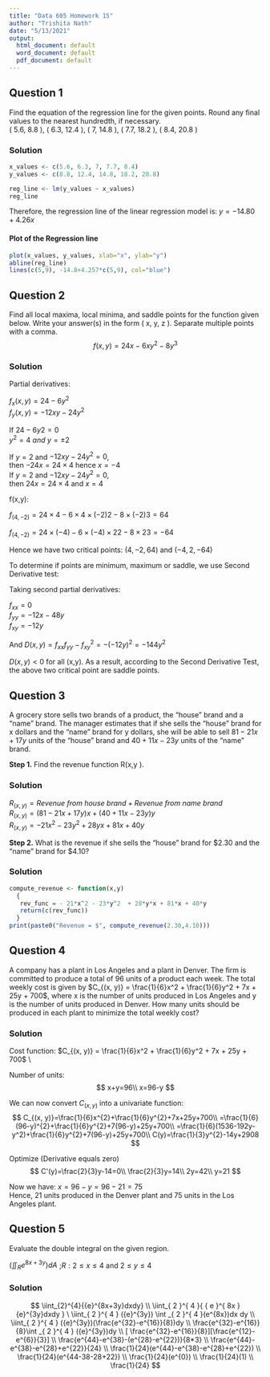 ---
title: "Data 605 Homework 15"
author: "Trishita Nath"
date: "5/13/2021"
output:
  html_document: default
  word_document: default
  pdf_document: default
---





## Question 1  
Find the equation of the regression line for the given points. Round any final values to the nearest hundredth, if necessary.  
( 5.6, 8.8 ), ( 6.3, 12.4 ), ( 7, 14.8 ), ( 7.7, 18.2 ), ( 8.4, 20.8 )

### Solution

```{r}
x_values <- c(5.6, 6.3, 7, 7.7, 8.4)
y_values <- c(8.8, 12.4, 14.8, 18.2, 20.8)

reg_line <- lm(y_values ~ x_values)
reg_line
```

Therefore, the regression line of the linear regression model is: $y=−14.80 + 4.26x$

#### Plot of the Regression line

```{r}
plot(x_values, y_values, xlab="x", ylab="y")
abline(reg_line)
lines(c(5,9), -14.8+4.257*c(5,9), col="blue")
```

## Question 2  
Find all local maxima, local minima, and saddle points for the function given below. Write your answer(s) in the form
( x, y, z ). Separate multiple points with a comma.
$$f ( x, y ) = 24x - 6xy^2 - 8y^3$$

### Solution

Partial derivatives:

$f_x(x,y)=24−6y^2$  
$f_y(x,y)=−12xy−24y^2$  

If $24−6y2=0$  
$y^2=4\ and\ y=±2$  

If $y=2$ and $−12xy−24y^2=0$,  
then $−24x=24×4$ hence $x=−4$  
If $y=2$ and $−12xy−24y^2=0$,  
then $24x=24×4$ and $x=4$  

f(x,y):  

$f_{(4,−2)}=24×4−6×4×(−2)2−8×(−2)3=64$  

$f_{(4,−2)}=24×(−4)−6×(−4)×22−8×23=−64$  

Hence we have two critical points: $(4,−2,64)$ and $(−4,2,−64)$  

To determine if points are minimum, maximum or saddle, we use Second Derivative test:

Taking second partial derivatives:

$f_{xx}=0$  
$f_{yy}=−12x−48y$  
$f_{xy}=−12y$  

And $D(x,y)=f_{xx}f_{yy}−f_{xy}^2=−(−12y)^2=−144y^2$  

$D(x,y)<0$ for all (x,y). As a result, according to the Second Derivative Test, the above two critical point are saddle points.


## Question 3  
A grocery store sells two brands of a product, the "house" brand and a "name" brand. The manager estimates that if she sells the "house" brand for x dollars and the "name" brand for y dollars, she will be able to sell $81 - 21x + 17y$ units of the "house" brand and $40 + 11x - 23y$ units of the "name" brand.  

**Step 1.** Find the revenue function R(x,y ).

### Solution  
$R_{(x,y)} = Revenue\ from\ house\ brand  + Revenue\ from\ name\ brand$  
$R_{(x,y)} = (81- 21x + 17y)x + (40 + 11x - 23y)y$  
$R_{(x,y)} = - 21x^2- 23y^2 + 28yx + 81x + 40y$   

**Step 2.** What is the revenue if she sells the "house" brand for $2.30 and the "name" brand for $4.10?

### Solution  
```{r}
compute_revenue <- function(x,y)
  {
   rev_func = - 21*x^2 - 23*y^2  + 28*y*x + 81*x + 40*y  
   return(c(rev_func))
  }
print(paste0("Revenue = $", compute_revenue(2.30,4.10)))
```

## Question 4  
A company has a plant in Los Angeles and a plant in Denver. The firm is committed to produce a total of 96 units of a product each week. The total weekly cost is given by $C_{(x, y)} = \frac{1}{6}x^2 + \frac{1}{6}y^2 + 7x + 25y + 700$, where x is the number of units produced in Los Angeles and y is the number of units produced in Denver. How many units should be produced in each plant to minimize the total weekly cost?

### Solution  
Cost function: 
$C_{(x, y)} = \frac{1}{6}x^2 + \frac{1}{6}y^2 + 7x + 25y + 700$ \\

Number of units:
$$
x+y=96\\
x=96-y
$$

We can now convert $C_{(x, y)}$ into a univariate function:   
$$
C_{(x, y)}=\frac{1}{6}x^{2}+\frac{1}{6}y^{2}+7x+25y+700\\
=\frac{1}{6}(96-y)^{2}+\frac{1}{6}y^{2}+7(96-y)+25y+700\\
=\frac{1}{6}(1536-192y-y^2)+\frac{1}{6}y^{2}+7(96-y)+25y+700\\
C(y)=\frac{1}{3}y^{2}-14y+2908
$$

Optimize (Derivative equals zero) 
$$
C'(y)=\frac{2}{3}y-14=0\\
\frac{2}{3}y=14\\
2y=42\\
y=21
$$

Now we have: 
$x=96-y=96-21=75$  
Hence, 21 units produced in the Denver plant and 75 units in the Los Angeles plant.

## Question 5  
Evaluate the double integral on the given region.

$(\iint_R {{e}^{8x+3y})dA}$ ;$R:2\le x \le 4$ and $2 \le y \le 4$  

### Solution

$$
\iint_{2}^{4}{{e}^{8x+3y}dxdy} \\
\iint_{ 2 }^{ 4 }{ { e }^{ 8x }{e}^{3y}dxdy } \
\iint_{ 2 }^{ 4 } ({e}^{3y}) \int _{ 2 }^{ 4 }(e^{8x})dx dy \\
\iint_{ 2 }^{ 4 } ({e}^{3y})(\frac{e^{32}-e^{16}}{8})dy \\
\frac{e^{32}-e^{16}}{8}\int _{ 2 }^{ 4 } ({e}^{3y})dy \\
[ \frac{e^{32}-e^{16}}{8}][\frac{e^{12}-e^{6}}{3}] \\
\frac{e^{44}-e^{38}-(e^{28}-e^{22})}{8*3} \\
\frac{e^{44}-e^{38}-e^{28}+e^{22}}{24} \\
\frac{1}{24}(e^{44}-e^{38}-e^{28}+e^{22}) \\
\frac{1}{24}(e^{44-38-28+22}) \\
\frac{1}{24}(e^{0}) \\
\frac{1}{24}(1) \\
\frac{1}{24}
$$